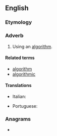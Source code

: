 ==English==

===Etymology===
{{suffix|en|algorithmic|ally}}

===Adverb===
{{en-adv|-}}

# Using an [[algorithm]].

====Related terms====
* [[algorithm]]
* [[algorithmic]]

====Translations====
{{trans-top|using an algorithm}}
* Italian: {{t|it|algoritmicamente}}
{{trans-mid}}
* Portuguese: {{t|pt|algoritmicamente}}
{{trans-bottom}}

===Anagrams===
* {{anagrams|en|a=aacghiilllmorty|logarithmically}}